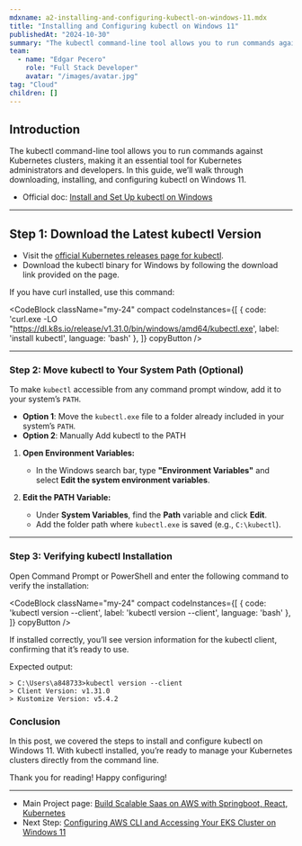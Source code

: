 ```yaml
---
mdxname: a2-installing-and-configuring-kubectl-on-windows-11.mdx
title: "Installing and Configuring kubectl on Windows 11"
publishedAt: "2024-10-30"
summary: "The kubectl command-line tool allows you to run commands against Kubernetes clusters, making it an essential tool for Kubernetes administrators and developers. In this guide, we’ll walk through downloading, installing, and configuring kubectl on Windows 11."
team:
  - name: "Edgar Pecero"
    role: "Full Stack Developer"
    avatar: "/images/avatar.jpg"
tag: "Cloud"
children: []
---
```


## Introduction

The kubectl command-line tool allows you to run commands against Kubernetes clusters, making it an essential tool for Kubernetes administrators and developers. In this guide, we’ll walk through downloading, installing, and configuring kubectl on Windows 11.

- Official doc: [Install and Set Up kubectl on Windows](https://kubernetes.io/docs/tasks/tools/install-kubectl-windows/#install-kubectl-binary-on-windows-via-direct-download-or-curl)

---

## Step 1: Download the Latest kubectl Version

- Visit the [official Kubernetes releases page for kubectl](https://kubernetes.io/docs/tasks/tools/).
- Download the kubectl binary for Windows by following the download link provided on the page.

If you have curl installed, use this command:

<CodeBlock className="my-24"
    compact
    codeInstances={[
        {
            code: 'curl.exe -LO "https://dl.k8s.io/release/v1.31.0/bin/windows/amd64/kubectl.exe',
            label: 'install kubectl',
            language: 'bash'
        },
    ]}
    copyButton
/>

---

### Step 2: Move kubectl to Your System Path (Optional)

To make `kubectl` accessible from any command prompt window, add it to your system’s `PATH`.

- **Option 1**: Move the `kubectl.exe` file to a folder already included in your system’s `PATH`.
- **Option 2**: Manually Add kubectl to the PATH

1. **Open Environment Variables:**
   - In the Windows search bar, type **"Environment Variables"** and select **Edit the system environment variables**.

2. **Edit the PATH Variable:**
   - Under **System Variables**, find the **Path** variable and click **Edit**.
   - Add the folder path where `kubectl.exe` is saved (e.g., `C:\kubectl`).

---

### Step 3: Verifying kubectl Installation

Open Command Prompt or PowerShell and enter the following command to verify the installation:

<CodeBlock className="my-24"
    compact
    codeInstances={[
        {
            code: 'kubectl version --client',
            label: 'kubectl version --client',
            language: 'bash'
        },
    ]}
    copyButton
/>

If installed correctly, you’ll see version information for the kubectl client, confirming that it’s ready to use.

Expected output:

```
> C:\Users\a848733>kubectl version --client
> Client Version: v1.31.0
> Kustomize Version: v5.4.2
```

### Conclusion

In this post, we covered the steps to install and configure kubectl on Windows 11. With kubectl installed, you’re ready to manage your Kubernetes clusters directly from the command line.

Thank you for reading! Happy configuring!


---

- Main Project page: [Build Scalable Saas on AWS with Springboot, React, Kubernetes](/blog/build-scalable-saas-on-aws-with-springboot-react)
- Next Step: [Configuring AWS CLI and Accessing Your EKS Cluster on Windows 11](/blog/a3-configuring-aws-cli-and-accessing-your-eks-cluster-on-windows-11)